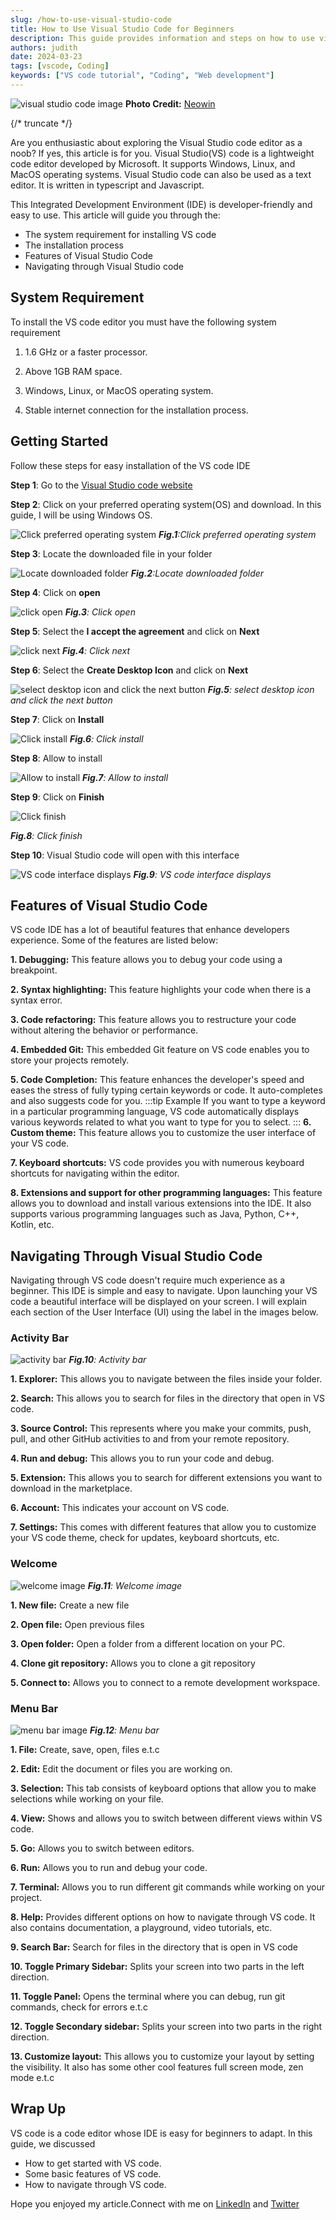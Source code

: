 ```yaml
---
slug: /how-to-use-visual-studio-code
title: How to Use Visual Studio Code for Beginners
description: This guide provides information and steps on how to use visual studio code for beginners, its features and navigating through it
authors: judith
date: 2024-03-23
tags: [vscode, Coding]
keywords: ["VS code tutorial", "Coding", "Web development"]
---
```


![visual studio code image](./img/neowin.jpg)
**Photo Credit:** [Neowin](https://www.neowin.net/news/microsoft-releases-developer-news-extension-for-visual-studio-after-complaints-from-users/)

{/* truncate */}

Are you enthusiastic about exploring the Visual Studio code editor as a noob? If yes, this article is for you.
Visual Studio(VS) code is a lightweight code editor developed by Microsoft. It supports Windows, Linux, and MacOS operating systems.
Visual Studio code can also be used as a text editor. It is written in typescript and Javascript.

This Integrated Development Environment (IDE) is developer-friendly and easy to use. This article will guide you through the:

- The system requirement for installing VS code
- The installation process
- Features of Visual Studio Code
- Navigating through Visual Studio code

## System Requirement
To install the VS code editor you must have the following system requirement

1. 1.6 GHz or a faster processor.

2. Above 1GB RAM space.

3. Windows, Linux, or MacOS operating system.

4. Stable internet connection for the installation process.

## Getting Started
Follow these steps for easy installation of the VS code IDE

**Step 1**: Go to the [Visual Studio code website](https://code.visualstudio.com/download)

**Step 2**: Click on your preferred operating system(OS) and download. In this guide, I will be using Windows OS.

![Click preferred operating system](./img/vscode.png)
_**Fig.1**:Click preferred operating system_


**Step 3**: Locate the downloaded file in your folder

![Locate downloaded folder](./img/download-folder.png)
_**Fig.2**:Locate downloaded folder_ 

**Step 4**: Click on **open**

![click open](./img/click-open.png)
_**Fig.3**: Click open_

**Step 5**: Select the **I accept the agreement** and click on **Next**

![click next](./img/click-next.png)
_**Fig.4**: Click next_

**Step 6**: Select the **Create Desktop Icon** and click on **Next**

![select desktop icon and click the next button](./img/desktop-icon.png)
_**Fig.5**: select desktop icon and click the next button_

**Step 7**: Click on **Install**

![Click install](./img/click-install.png)
_**Fig.6**: Click install_

**Step 8**: Allow to install

![Allow to install](./img/allow-install.png)
_**Fig.7**: Allow to install_

**Step 9**: Click on **Finish**

![Click finish](./img/finish.png)

_**Fig.8**: Click finish_

**Step 10**: Visual Studio code will open with this interface  

![VS code interface displays](./img/VsCode-interface.png)
_**Fig.9**: VS code interface displays_

## Features of Visual Studio Code

VS code IDE has a lot of beautiful features that enhance developers experience. Some of the features are listed below:

**1. Debugging:** This feature allows you to debug your code using a breakpoint.

**2. Syntax highlighting:** This feature highlights your code when there is a syntax error.

**3. Code refactoring:** This feature allows you to restructure your code without altering the behavior or performance. 

**4. Embedded Git:** This embedded Git feature on VS code enables you to store your projects remotely.

**5. Code Completion:** This feature enhances the developer's speed and eases the stress of fully typing certain keywords or code. It auto-completes and also suggests code for you. 
:::tip Example
If you want to type a keyword   in a particular programming language, VS code automatically displays various keywords related to what you want to type for you to select.
:::
**6. Custom theme:** This feature allows you to customize the user interface of your VS code.

**7. Keyboard shortcuts:** VS code provides you with numerous keyboard shortcuts for navigating within the editor.

**8. Extensions and support for other programming languages:** This feature allows you to download and install various extensions into the IDE. It also supports various programming languages such as Java, Python, C++, Kotlin, etc.


## Navigating Through Visual Studio Code

Navigating through VS code doesn't require much experience as a beginner. This IDE is simple and easy to navigate. Upon launching your VS code a beautiful interface will be displayed on your screen.
I will explain each section of the User Interface (UI) using the label in the images below.

### **Activity Bar**

![activity bar](./img/annotely_image.png)
_**Fig.10**: Activity bar_

**1. Explorer:** This allows you to navigate between the files inside your folder.

**2. Search:** This allows you to search for files in the directory that open in VS code.

**3. Source Control:** This represents where you make your commits, push, pull, and other GitHub activities to and from your remote repository.

**4. Run and debug:** This allows you to run your code and debug.

**5. Extension:** This allows you to search for different extensions you want to download in the marketplace.

**6. Account:** This indicates your account on VS code.

**7. Settings:** This comes with different features that allow you to customize your VS code theme, check for updates, keyboard shortcuts, etc.


### **Welcome**

![welcome image](./img/welcome.png)
_**Fig.11**: Welcome image_

**1. New file:** Create a new file

**2. Open file:** Open previous files

**3. Open folder:** Open a folder from a different location on your PC.

**4. Clone git repository:** Allows you to clone a git repository

**5. Connect to:** Allows you to connect to a remote development workspace.

### **Menu Bar**

![menu bar image](./img/menubar.png)
_**Fig.12**: Menu bar_

**1. File:** Create, save, open, files e.t.c

**2. Edit:** Edit the document or files you are working on.

**3. Selection:** This tab consists of keyboard options that allow you to make selections while working on your file.

**4. View:** Shows and allows you to switch between different views within VS code.

**5. Go:** Allows you to switch between editors.

**6. Run:** Allows you to run and debug your code.

**7. Terminal:** Allows you to run different git commands while working on your project.

**8. Help:** Provides different options on how to navigate through VS code. It also contains documentation, a playground, video tutorials, etc.

**9. Search Bar:** Search for files in the directory that is open in VS code

**10. Toggle Primary Sidebar:** Splits your screen into two parts in the left direction.

**11. Toggle Panel:** Opens the terminal where you can debug, run git commands, check for errors e.t.c

**12. Toggle Secondary sidebar:** Splits your screen into two parts in the right direction.


**13. Customize layout:** This allows you to customize your layout by setting the visibility. It also has some other cool features full screen mode, zen mode e.t.c

## Wrap Up

VS code is a code editor whose IDE is easy for beginners to adapt. In this guide, we discussed

- How to get started with VS code.
- Some basic features of VS code.
- How to navigate through VS code.

Hope you enjoyed my article.Connect with me on [Linkedln](https://www.linkedin.com/in/etugbo-judith-984545236) and [Twitter](https://x.com/judith_etugbo?t=eqQWuj8uDTQMtF5L1UPOVA&s=09)
